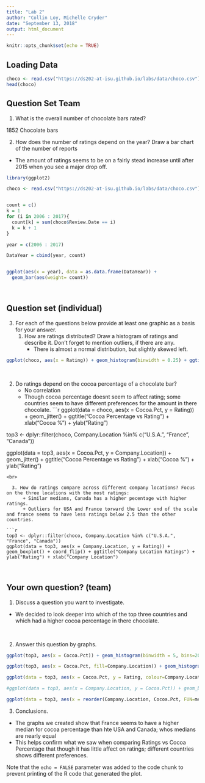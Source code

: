 ---
title: "Lab 2"
author: "Collin Loy, Michelle Cryder"
date: "September 13, 2018"
output: html_document
---

```{r setup, include=FALSE}
knitr::opts_chunk$set(echo = TRUE)
```

## Loading Data

```{r}

choco <- read.csv("https://ds202-at-isu.github.io/labs/data/choco.csv")
head(choco)

```

## Question Set Team

1. What is the overall number of chocolate bars rated?

1852 Chocolate bars

2. How does the number of ratings depend on the year? Draw a bar chart of the number of reports
  + The amount of ratings seems to be on a fairly stead increase until after 2015 when you see a major drop off.

```{r}

library(ggplot2)

choco <- read.csv("https://ds202-at-isu.github.io/labs/data/choco.csv")


count = c()
k = 1
for (i in 2006 : 2017){
  count[k] = sum(choco$Review.Date == i)
  k = k + 1
}

year = c(2006 : 2017)

DataYear = cbind(year, count)


ggplot(aes(x = year), data = as.data.frame(DataYear)) +
  geom_bar(aes(weight= count)) 


```
<br>

## Question set (individual)


3. For each of the questions below  provide at least one graphic as a basis for your answer.
    1. How are ratings distributed? Draw a histogram of ratings and describe it. Don't forget to mention outliers, if there are any.
        + There is almost a  normal distribution, but slightly skewed left.
    
```{r}
ggplot(choco, aes(x = Rating)) + geom_histogram(binwidth = 0.25) + ggtitle("Ratings Distribution") + xlab("Rating") + ylab("Count")

```
<br>    
    
  2. Do ratings depend on the cocoa percentage of a chocolate bar? 
      + No correlation
      + Though cocoa percentage doesnt seem to affect rating; some countries seem to have different preferences for the amount in there chocolate.
```{r}

ggplot(data = choco, aes(x = Cocoa.Pct, y = Rating)) + geom_jitter() + ggtitle("Cocoa Percentage vs Rating") + xlab("Cocoa %") + ylab("Rating")

top3 <- dplyr::filter(choco, Company.Location %in% c("U.S.A.", "France", "Canada"))

ggplot(data = top3, aes(x = Cocoa.Pct, y = Company.Location)) + geom_jitter() + ggtitle("Cocoa Percentage vs Rating") + xlab("Cocoa %") + ylab("Rating")


```
<br> 

  3. How do ratings compare across different company locations? Focus on the three locations with the most ratings:
      + Similar medians, Canada has a higher pecentage with higher ratings.
      + Outliers for USA and France torward the Lower end of the scale and france seems to have less ratings below 2.5 than the other countries.
    
```{r, message=FALSE}
top3 <- dplyr::filter(choco, Company.Location %in% c("U.S.A.", "France", "Canada"))
ggplot(data = top3, aes(x = Company.Location, y = Rating)) + geom_boxplot() + coord_flip() + ggtitle("Company Location Ratings") + ylab("Rating") + xlab("Company Location")

```

<br>

## Your own question? (team)

1. Discuss a question you want to investigate.
  + We decided to look deeper into which of the top three countries and which had a higher cocoa percentage in there chocolate. 

<br>

2. Answer this question by graphs.
  
```{r}
ggplot(top3, aes(x = Cocoa.Pct)) + geom_histogram(binwidth = 5, bins=20) + ggtitle("Cocoa Percentage Distribution") + facet_wrap(~Company.Location) + xlab("Cocoa %") + ylab("Count")

ggplot(top3, aes(x = Cocoa.Pct, fill=Company.Location)) + geom_histogram(binwidth = 5, bins=20) + ggtitle("Cocoa Percentage Distribution") + xlab("Cocoa %") + ylab("Count")

ggplot(data = top3, aes(x = Cocoa.Pct, y = Rating, colour=Company.Location)) + geom_jitter() + ggtitle("Cocoa Percentage vs Rating") + xlab("Cocoa %") + ylab("Rating")

#ggplot(data = top3, aes(x = Company.Location, y = Cocoa.Pct)) + geom_boxplot() + coord_flip() + ggtitle("Cocoa Percentage by Location") + ylab("Cocoa %") + xlab("Company Location")

ggplot(data = top3, aes(x = reorder(Company.Location, Cocoa.Pct, FUN=median), y = Cocoa.Pct)) + geom_boxplot() + coord_flip() + ggtitle("Cocoa Percentage by Location") + ylab("Cocoa %") + xlab("Company Location")


```

3. Conclusions.
  + The graphs we created show that France seems to have a higher median for cocoa percentage than hte USA and Canada; whos medians are nearly equal
  + This helps confirm what we saw when comparing Ratings vs Cocoa Percentage that though it has little affect on ratings; different countries shows different preferences.

Note that the `echo = FALSE` parameter was added to the code chunk to prevent printing of the R code that generated the plot.
